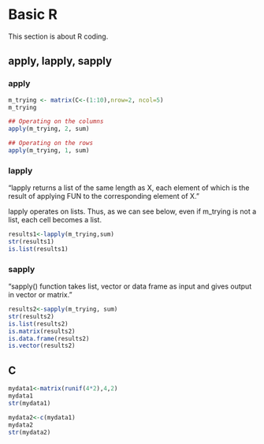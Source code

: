# Basic R

This section is about R coding.

## apply, lapply, sapply

### apply
```R
m_trying <- matrix(C<-(1:10),nrow=2, ncol=5)
m_trying

## Operating on the columns
apply(m_trying, 2, sum)

## Operating on the rows
apply(m_trying, 1, sum)

```

### lapply

"lapply returns a list of the same length as X, each element of which is the result of applying FUN to the corresponding element of X."

lapply operates on lists. Thus, as we can see below, even if m_trying is not a list, each cell becomes a list. 

```R
results1<-lapply(m_trying,sum)
str(results1)
is.list(results1)
```


### sapply
"sapply() function takes list, vector or data frame as input and gives output in vector or matrix."

```R
results2<-sapply(m_trying, sum)
str(results2)
is.list(results2)
is.matrix(results2)
is.data.frame(results2)
is.vector(results2)
```


## C

```R
mydata1<-matrix(runif(4*2),4,2)
mydata1
str(mydata1)

mydata2<-c(mydata1)
mydata2
str(mydata2)

```
